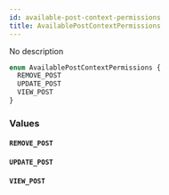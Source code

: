 ```yaml
---
id: available-post-context-permissions
title: AvailablePostContextPermissions
---
```


No description

```graphql
enum AvailablePostContextPermissions {
  REMOVE_POST
  UPDATE_POST
  VIEW_POST
}
```

### Values

#### `REMOVE_POST`

#### `UPDATE_POST`

#### `VIEW_POST`
